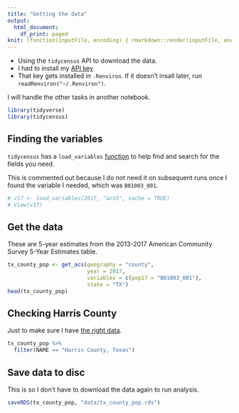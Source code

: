 ```yaml
---
title: "Getting the data"
output:
  html_document:
    df_print: paged
knit: (function(inputFile, encoding) { rmarkdown::render(inputFile, encoding = encoding, output_dir = "docs") })
---
```


- Using the `tidycensus` API to download the data.
- I had to install my [API key](http://api.census.gov/data/key_signup.html)
- That key gets installed in `.Renviron`. If it doesn't insall later, run `readRenviron("~/.Renviron")`.

I will handle the other tasks in another notebook.

```r
library(tidyverse)
library(tidycensus)
```


## Finding the variables

`tidycensus` has a `load_variables` [function](https://walkerke.github.io/tidycensus/articles/basic-usage.html#searching-for-variables) to help find and search for the fields you need.

This is commented out because I do not need it on subsequent runs once I found the variable I needed, which was `B01003_001`.

```r
# v17 <- load_variables(2017, "acs5", cache = TRUE)
# View(v17)
```

## Get the data

These are 5-year estimates from the 2013-2017 American Community Survey 5-Year Estimates table.

```r
tx_county_pop <- get_acs(geography = "county",
                         year = 2017,
                         variables = c(pop17 = "B01003_001"),
                         state = "TX")
head(tx_county_pop)
```

## Checking Harris County

Just to make sure I have [the right data](https://factfinder.census.gov/bkmk/cf/1.0/en/county/Harris County, Texas/POPULATION/ACS_EST).

```r
tx_county_pop %>% 
  filter(NAME == "Harris County, Texas")
```

## Save data to disc

This is so I don't have to download the data again to run analysis.

```r
saveRDS(tx_county_pop, "data/tx_county_pop.rds")
```

